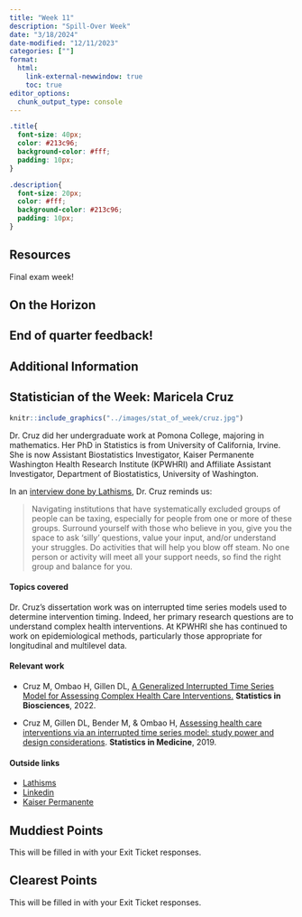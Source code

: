 ```yaml
---
title: "Week 11"
description: "Spill-Over Week"
date: "3/18/2024"
date-modified: "12/11/2023"
categories: [""]
format: 
  html:
    link-external-newwindow: true
    toc: true
editor_options: 
  chunk_output_type: console
---
```


```css
.title{
  font-size: 40px;
  color: #213c96;
  background-color: #fff;
  padding: 10px;
}

.description{
  font-size: 20px;
  color: #fff;
  background-color: #213c96;
  padding: 10px;
}
```

## Resources

Final exam week!

## On the Horizon

## End of quarter feedback!

## Additional Information

## Statistician of the Week: Maricela Cruz

::: grid
::: g-col-4
```r
knitr::include_graphics("../images/stat_of_week/cruz.jpg")
```
:::

::: g-col-8
Dr. Cruz did her undergraduate work at Pomona College, majoring in mathematics. Her PhD in Statistics is from University of California, Irvine. She is now Assistant Biostatistics Investigator, Kaiser Permanente Washington Health Research Institute (KPWHRI) and Affiliate Assistant Investigator, Department of Biostatistics, University of Washington.

In an <a href = "https://www.lathisms.org/calendar-2022s/maricela-cruz" target = "_blank">interview done by Lathisms</a>, Dr. Cruz reminds us:

> Navigating institutions that have systematically excluded groups of people can be taxing, especially for people from one or more of these groups. Surround yourself with those who believe in you, give you the space to ask 'silly' questions, value your input, and/or understand your struggles. Do activities that will help you blow off steam. No one person or activity will meet all your support needs, so find the right group and balance for you.
:::
:::

#### Topics covered

Dr. Cruz's dissertation work was on interrupted time series models used to determine intervention timing. Indeed, her primary research questions are to understand complex health interventions. At KPWHRI she has continued to work on epidemiological methods, particularly those appropriate for longitudinal and multilevel data.

#### Relevant work

-   Cruz M, Ombao H, Gillen DL, <a href = "https://link.springer.com/article/10.1007/s12561-022-09346-6" target = "_blank">A Generalized Interrupted Time Series Model for Assessing Complex Health Care Interventions.</a> **Statistics in Biosciences**, 2022.

-   Cruz M, Gillen DL, Bender M, & Ombao H, <a href = "https://onlinelibrary.wiley.com/doi/10.1002/sim.8067" target = "_blank">Assessing health care interventions via an interrupted time series model: study power and design considerations</a>. **Statistics in Medicine**, 2019.

#### Outside links

-   [Lathisms](https://www.lathisms.org/calendar-2022s/maricela-cruz)
-   [Linkedin](https://www.linkedin.com/in/maricela-cruz-3285907a/)
-   [Kaiser Permanente](https://www.kpwashingtonresearch.org/our-research/our-scientists/cruz-maricela)

## Muddiest Points

This will be filled in with your Exit Ticket responses.

## Clearest Points

This will be filled in with your Exit Ticket responses.
